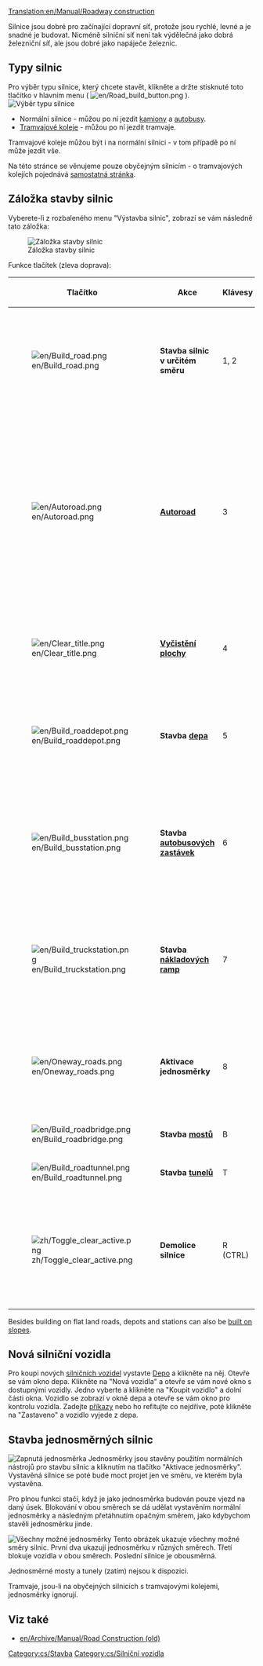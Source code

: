 [[Translation:en/Manual/Roadway construction]]
{{cs/Obsah}}

Silnice jsou dobré pro začínající dopravní síť, protože jsou rychlé, levné a je snadné je budovat. Nicméně silniční síť není tak výdělečná jako dobrá železniční síť, ale jsou dobré jako napáječe železnic.

== Typy silnic ==

Pro výběr typu silnice, který chcete stavět, klikněte a držte stisknuté toto tlačítko v hlavním menu ( [[File:en/Road build button.png]] ).
[[File:cs/Roadmenu.png|none|frame|Výběr typu silnice]]
* Normální silnice - můžou po ní jezdit [[cs/Kamiony|kamiony]] a [[cs/Autobusy|autobusy]].
* [[cs/Manual/Tramvaje|Tramvajové koleje]] - můžou po ní jezdit tramvaje.
Tramvajové koleje můžou být i na normální silnici - v tom případě po ní může jezdit vše.

Na této stránce se věnujeme pouze obyčejným silnicím - o tramvajových kolejích pojednává [[cs/Manual/Tramvaje|samostatná stránka]].

==Záložka stavby silnic==

Vyberete-li z rozbaleného menu "Výstavba silnic", zobrazí se vám následně tato záložka:

[[File:en/Road constructionnew.png|none|frame|Záložka stavby silnic]]

Funkce tlačítek (zleva doprava):
{| {{en/Wikitable}}
|- style="background:#efefef"
!width='46'|Tlačítko
!width='150'|Akce
!Klávesy
!Popis
|-
|[[File:en/Build road.png]]
|'''Stavba silnic v určitém směru'''||1, 2||Vystaví silnici ve vybraném směru. Silnice (zatím) není možné stavět diagonálně.
|-
|[[File:en/Autoroad.png]]||'''[[cs/Autoroad|Autoroad]]'''||3||Velmi užitečný nástroj - může vystavět silnici v kterémkoliv směru, (zatím) ale ne diagonálně. Stisknete-li na klávesnici zároveň Ctrl, můžete takto snadněji odstraňovat silnice.
|-
|[[File:en/Clear title.png]]||'''[[cs/Úpravy krajiny|Vyčistění plochy]]'''||4||Bourá budovy, mosty a jiné objekty na vybrané ploše.
|-
|[[File:en/Build roaddepot.png]]||'''Stavba [[cs/Depa|depa]]'''||5||Otevře záložku, ve které vyberete orientaci, ve které depo chcete postavit.
|-
|[[File:en/Build busstation.png]]||'''Stavba [[cs/Stanice|autobusových zastávek]]'''||6||Otevře záložku, ve které vyberete orientaci, ve které autobusovou zastávku chcete postavit.
|-
|[[File:en/Build truckstation.png]]||'''Stavba [[cs/Stanice|nákladových ramp]]'''||7||Otevře záložku, ve které vyberete orientaci, ve které nákladovou rampu chcete postavit.
|-
|[[File:en/Oneway roads.png]]||'''Aktivace jednosměrky'''||8||Cesta, kterou poté vystavíte, bude jednosměrná ve směru, ve kterém jste ji postavili.
|-
|[[File:en/Build roadbridge.png]]||'''Stavba [[cs/Mosty|mostů]]'''||B||Vystaví most.
|-
|[[File:en/Build roadtunnel.png]]||'''Stavba [[cs/Tunely|tunelů]]'''||T||Vystaví tunel.
|-
|[[File:zh/Toggle clear active.png]]||'''Demolice silnice'''||R (CTRL)||Odstraňuje vystavěnou silnici nebo objekty na ní. Narozdíl od vyčistění plochy nemůže odstraňovat nic jiného.
|}

Besides building on flat land roads, depots and stations can also be [[en/Archive/Manual/Settings/Build on slopes|built on slopes]].

==Nová silniční vozidla==
Pro koupi nových [[cs/Silniční vozidla|silničních vozidel]] vystavte [[cs/Depa|Depo]] a klikněte na něj. Otevře se vám okno depa. Klikněte na "Nová vozidla" a otevře se vám nové okno s dostupnými vozidly. Jedno vyberte a klikněte na "Koupit vozidlo" a dolní části okna. Vozidlo se zobrazí v okně depa a otevře se vám okno pro kontrolu vozidla. Zadejte [[cs/Příkazy|příkazy]] nebo ho refitujte co nejdříve, poté klikněte na "Zastaveno" a vozidlo vyjede z depa.

==Stavba jednosměrných silnic==
[[File:en/Oneway.png|right|frame|Zapnutá jednosměrka]]
Jednosměrky jsou stavěny použitím normálních nástrojů pro stavbu silnic a kliknutím na tlačítko "Aktivace jednosměrky". Vystavěná silnice se poté bude moct projet jen ve směru, ve kterém byla vystavěna.

Pro plnou funkci stačí, když je jako jednosměrka budován pouze vjezd na daný úsek. Blokování v obou směrech se dá udělat vystavěním 
normální jednosměrky a následným přetáhnutím opačným směrem, jako kdybychom stavěli jednosměrku jinde.

[[File:en/Oneways.png|left|frame|Všechny možné jednosměrky]]
Tento obrázek ukazuje všechny možné směry silnic. První dva ukazují jednosměrku v různých směrech. Třetí blokuje vozidla v obou směrech. Poslední silnice je obousměrná.

Jednosměrné mosty a tunely (zatím) nejsou k dispozici.

Tramvaje, jsou-li na obyčejných silnicích s tramvajovými kolejemi, jednosměrky ignorují.

==Viz také==
*[[en/Archive/Manual/Road Construction (old)]]

[[Category:cs/Stavba]]
[[Category:cs/Silniční vozidla]]